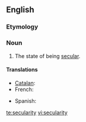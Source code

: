 ==English==
{{wikipedia}}

===Etymology===
{{suffix|secular|ity}}

===Noun===
{{en-noun|-}}

# The state of being [[secular]].

====Translations====
{{trans-top|state of being secular}}
* [[Catalan]]: {{t|ca|secularitat|f}}
* French: {{t|fr|sécularité|f}}
{{trans-mid}}
* Spanish: {{t|es|secularidad|f}}
{{trans-bottom}}

[[te:secularity]]
[[vi:secularity]]